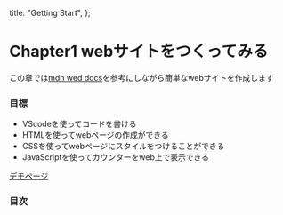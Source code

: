   title: "Getting Start",
};

# Chapter1 webサイトをつくってみる

この章では[mdn wed docs](https://developer.mozilla.org/ja/docs/Learn/Getting_started_with_the_web)を参考にしながら簡単なwebサイトを作成します

### 目標

- VScodeを使ってコードを書ける
- HTMLを使ってwebページの作成ができる
- CSSを使ってwebページにスタイルをつけることができる
- JavaScriptを使ってカウンターをweb上で表示できる

[デモページ]()

### 目次
